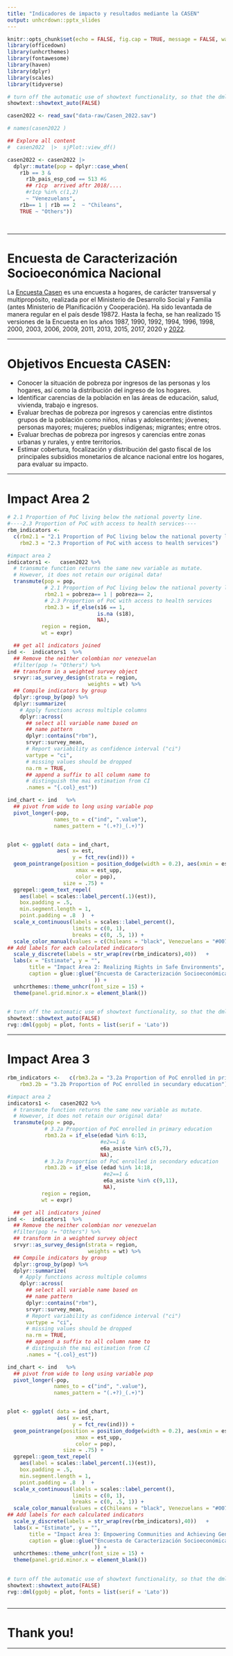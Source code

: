 ```yaml
---
title: "Indicadores de impacto y resultados mediante la CASEN"
output: unhcrdown::pptx_slides
---
```


```r
knitr::opts_chunk$set(echo = FALSE, fig.cap = TRUE, message = FALSE, warning = FALSE)
library(officedown)
library(unhcrthemes)
library(fontawesome)
library(haven)
library(dplyr)
library(scales)
library(tidyverse)

# turn off the automatic use of showtext functionality, so that the dml function can works properly
showtext::showtext_auto(FALSE) 

casen2022 <- read_sav("data-raw/Casen_2022.sav")
```


```r
# names(casen2022 )

## Explore all content
#  casen2022  |>  sjPlot::view_df()

casen2022 <- casen2022 |>
  dplyr::mutate(pop = dplyr::case_when(
    r1b == 3 & 
      r1b_pais_esp_cod == 513 #& 
      ## r1cp  arrived aftr 2018/....
      #r1cp %in% c(1,2) 
      ~ "Venezuelans",
    r1b== 1 | r1b == 2  ~ "Chileans",
    TRUE ~ "Others"))

 

```

----

# Encuesta de Caracterización Socioeconómica Nacional

La [Encuesta Casen](https://observatorio.ministeriodesarrollosocial.gob.cl/encuesta-casen-2022) es una encuesta a hogares, de carácter transversal y multipropósito, realizada por el Ministerio de Desarrollo Social y Familia (antes Ministerio de Planificación y Cooperación). Ha sido levantada de manera regular en el país desde 19872. Hasta la fecha, se han realizado 15 versiones de la Encuesta en los años 1987, 1990, 1992, 1994, 1996, 1998, 2000, 2003, 2006, 2009, 2011, 2013, 2015, 2017, 2020 y [2022](https://observatorio.ministeriodesarrollosocial.gob.cl/storage/docs/casen/2022/Base%20de%20datos%20Casen%202022%20SPSS.sav.zip).

----

# Objetivos Encuesta CASEN:

- Conocer la situación de pobreza por ingresos de las personas y los hogares, así como la distribución del ingreso de los hogares.
- Identificar carencias de la población en las áreas de educación, salud, vivienda, trabajo e ingresos.
- Evaluar brechas de pobreza por ingresos y carencias entre distintos grupos de la población como niños, niñas y adolescentes; jóvenes; personas mayores; mujeres; pueblos indígenas; migrantes; entre otros.
- Evaluar brechas de pobreza por ingresos y carencias entre zonas urbanas y rurales, y entre territorios.
- Estimar cobertura, focalización y distribución del gasto fiscal de los principales subsidios monetarios de alcance nacional entre los hogares,  para evaluar su impacto.

----

# Impact Area 2

```r

# 2.1 Proportion of PoC living below the national poverty line.
#----2.3 Proportion of PoC with access to health services----
rbm_indicators <- 
  c(rbm2.1 = "2.1 Proportion of PoC living below the national poverty line",
    rbm2.3 = "2.3 Proportion of PoC with access to health services")

#impact area 2
indicators1 <-   casen2022 %>% 
  # transmute function returns the same new variable as mutate.
  # However, it does not retain our original data!
  transmute(pop = pop,
            # 2.1 Proportion of PoC living below the national poverty line
            rbm2.1 = pobreza== 1 | pobreza== 2,
            # 2.3 Proportion of PoC with access to health services
            rbm2.3 = if_else(s16 == 1, 
                             is.na (s18), 
                             NA),
           region = region, 
           wt = expr)

  ## get all indicators joined
ind <-  indicators1  %>%
  ## Remove the neither colombian nor venezuelan
  #filter(pop != "Others") %>% 
  ## transform in a weighted survey object
  srvyr::as_survey_design(strata = region, 
                          weights = wt) %>% 
  ## Compile indicators by group
  dplyr::group_by(pop) %>% 
  dplyr::summarize(
    # Apply functions across multiple columns
    dplyr::across(
      ## select all variable name based on 
      ## name pattern
      dplyr::contains("rbm"), 
      srvyr::survey_mean, 
      # Report variability as confidence interval ("ci")
      vartype = "ci", 
      # missing values should be dropped
      na.rm = TRUE,
      ## append a suffix to all column name to 
      # distinguish the mai estimation from CI
      .names = "{.col}_est"))

ind_chart <- ind   %>%
  ## pivot from wide to long using variable pop
  pivot_longer(-pop, 
               names_to = c("ind", ".value"), 
               names_pattern = "(.+?)_(.+)")


plot <- ggplot( data = ind_chart,
                aes( x= est, 
                     y = fct_rev(ind))) +
  geom_pointrange(position = position_dodge(width = 0.2), aes(xmin = est_low, 
                      xmax = est_upp, 
                      color = pop), 
                  size = .75) +
  ggrepel::geom_text_repel(
    aes(label = scales::label_percent(.1)(est)),
    box.padding = .5,
    min.segment.length = 1,
    point.padding = .8  )  +
  scale_x_continuous(labels = scales::label_percent(), 
                     limits = c(0, 1), 
                     breaks = c(0, .5, 1)) +
  scale_color_manual(values = c(Chileans = "black", Venezuelans = "#0072BC", Others = "grey50"))  +
## Add labels for each calculated indicators 
  scale_y_discrete(labels = str_wrap(rev(rbm_indicators),40))   + 
  labs(x = "Estimate", y = "",
       title = "Impact Area 2: Realizing Rights in Safe Environments",
       caption = glue::glue("Encuesta de Caracterización Socioeconómica Nacional (CASEN) 2022"
                            )) +
  unhcrthemes::theme_unhcr(font_size = 15) +
  theme(panel.grid.minor.x = element_blank())

 
# turn off the automatic use of showtext functionality, so that the dml function can works properly
showtext::showtext_auto(FALSE) 
rvg::dml(ggobj = plot, fonts = list(serif = 'Lato'))

```

----

# Impact Area 3


```r

rbm_indicators <-   c(rbm3.2a = "3.2a Proportion of PoC enrolled in primary education",
    rbm3.2b = "3.2b Proportion of PoC enrolled in secundary education")

#impact area 2
indicators1 <-   casen2022 %>% 
  # transmute function returns the same new variable as mutate.
  # However, it does not retain our original data!
  transmute(pop = pop,
            # 3.2a Proportion of PoC enrolled in primary education
            rbm3.2a = if_else(edad %in% 6:13,
                              #e2==1 & 
                              e6a_asiste %in% c(5,7),
                              NA), 
            # 3.2a Proportion of PoC enrolled in secondary education
            rbm3.2b = if_else (edad %in% 14:18,
                               #e2==1 & 
                               e6a_asiste %in% c(9,11),
                               NA), 
           region = region, 
           wt = expr)

  ## get all indicators joined
ind <-  indicators1  %>%
  ## Remove the neither colombian nor venezuelan
  #filter(pop != "Others") %>% 
  ## transform in a weighted survey object
  srvyr::as_survey_design(strata = region, 
                          weights = wt) %>% 
  ## Compile indicators by group
  dplyr::group_by(pop) %>% 
  dplyr::summarize(
    # Apply functions across multiple columns
    dplyr::across(
      ## select all variable name based on 
      ## name pattern
      dplyr::contains("rbm"), 
      srvyr::survey_mean, 
      # Report variability as confidence interval ("ci")
      vartype = "ci", 
      # missing values should be dropped
      na.rm = TRUE,
      ## append a suffix to all column name to 
      # distinguish the mai estimation from CI
      .names = "{.col}_est"))

ind_chart <- ind   %>%
  ## pivot from wide to long using variable pop
  pivot_longer(-pop, 
               names_to = c("ind", ".value"), 
               names_pattern = "(.+?)_(.+)")


plot <- ggplot( data = ind_chart,
                aes( x= est, 
                     y = fct_rev(ind))) +
  geom_pointrange(position = position_dodge(width = 0.2), aes(xmin = est_low, 
                      xmax = est_upp, 
                      color = pop), 
                  size = .75) +
  ggrepel::geom_text_repel(
    aes(label = scales::label_percent(.1)(est)),
    box.padding = .5,
    min.segment.length = 1,
    point.padding = .8  )  +
  scale_x_continuous(labels = scales::label_percent(), 
                     limits = c(0, 1), 
                     breaks = c(0, .5, 1)) +
  scale_color_manual(values = c(Chileans = "black", Venezuelans = "#0072BC", Others = "grey50"))  +
## Add labels for each calculated indicators 
  scale_y_discrete(labels = str_wrap(rev(rbm_indicators),40))   + 
  labs(x = "Estimate", y = "",
       title = "Impact Area 3: Empowering Communities and Achieving Gender Equality",
       caption = glue::glue("Encuesta de Caracterización Socioeconómica Nacional (CASEN) 2022"
                            )) +
  unhcrthemes::theme_unhcr(font_size = 15) +
  theme(panel.grid.minor.x = element_blank())

 
# turn off the automatic use of showtext functionality, so that the dml function can works properly
showtext::showtext_auto(FALSE) 
rvg::dml(ggobj = plot, fonts = list(serif = 'Lato'))
 

```
----



# Thank you!


---
